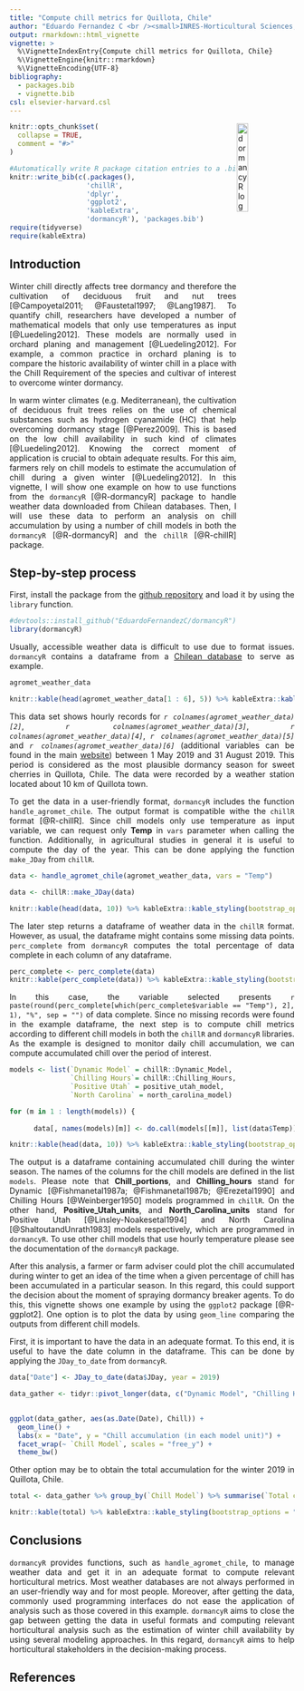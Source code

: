```yaml
---
title: "Compute chill metrics for Quillota, Chile"
author: "Eduardo Fernandez C <br /><small>INRES-Horticultural Sciences, University of Bonn, Auf dem Huegel 6, 53121 Bonn, Germany<small/>"
output: rmarkdown::html_vignette
vignette: >
  %\VignetteIndexEntry{Compute chill metrics for Quillota, Chile}
  %\VignetteEngine{knitr::rmarkdown}
  %\VignetteEncoding{UTF-8}
bibliography:
  - packages.bib
  - vignette.bib
csl: elsevier-harvard.csl
---
```

<style>
img {
display: block;
margin: 1!important;
padding: 0!important;
border: 0!important}
</style>

<img src = "dormancyR.png" alt = "dormancyR logo" align = "right" width = "20%" height = "20%"/>


<style>
body {
text-align: justify}
</style>

```r
knitr::opts_chunk$set(
  collapse = TRUE,
  comment = "#>"
)
```

```r
#Automatically write R package citation entries to a .bib file
knitr::write_bib(c(.packages(), 
                   'chillR',
                   'dplyr',
                   'ggplot2', 
                   'kableExtra',
                   'dormancyR'), 'packages.bib')
require(tidyverse)
require(kableExtra)
```

## Introduction

Winter chill directly affects tree dormancy and therefore the cultivation of deciduous fruit and nut trees [@Campoyetal2011; @Faustetal1997; @Lang1987]. To quantify chill, researchers have developed a number of mathematical models that only use temperatures as input [@Luedeling2012]. These models are normally used in orchard planing and management [@Luedeling2012]. For example, a common practice in orchard planing is to compare the historic availability of winter chill in a place with the Chill Requirement of the species and cultivar of interest to overcome winter dormancy.

In warm winter climates (e.g. Mediterranean), the cultivation of deciduous fruit trees relies on the use of chemical substances such as hydrogen cyanamide (HC) that help overcoming dormancy stage [@Perez2009]. This is based on the low chill availability in such kind of climates [@Luedeling2012]. Knowing the correct moment of application is crucial to obtain adequate results. For this aim, farmers rely on chill models to estimate the accumulation of chill during a given winter [@Luedeling2012]. In this vignette, I will show one example on how to use functions from the `dormancyR` [@R-dormancyR] package to handle weather data downloaded from Chilean databases. Then, I will use these data to perform an analysis on chill accumulation by using a number of chill models in both the `dormancyR` [@R-dormancyR] and the `chillR` [@R-chillR] package.

## Step-by-step process

First, install the package from the [github repository](<https://github.com/EduardoFernandezC/dormancyR>) and load it by using the `library` function.

```r
#devtools::install_github("EduardoFernandezC/dormancyR")
library(dormancyR)
```

Usually, accessible weather data is difficult to use due to format issues. `dormancyR` contains a dataframe from a [Chilean database](https://agrometeorologia.cl/) to serve as example.

```r
agromet_weather_data

```
```r
knitr::kable(head(agromet_weather_data[1 : 6], 5)) %>% kableExtra::kable_styling(bootstrap_options = "condensed")

```

This data set shows hourly records for *`r colnames(agromet_weather_data)[2]`*, *`r colnames(agromet_weather_data)[3]`*, *`r colnames(agromet_weather_data)[4]`*, *`r colnames(agromet_weather_data)[5]`* and *`r colnames(agromet_weather_data)[6]`* (additional variables can be found in the main [website](https://agrometeorologia.cl/)) between 1 May 2019 and 31 August 2019. This period is considered as the most plausible dormancy season for sweet cherries in Quillota, Chile. The data were recorded by a weather station located about 10 km of Quillota town.

To get the data in a user-friendly format, `dormancyR` includes the function `handle_agromet_chile`. The output format is compatible withe the `chillR` format [@R-chillR]. Since chill models only use temperature as input variable, we can request only **Temp** in `vars` parameter when calling the function. Additionally, in agricultural studies in general it is useful to compute the day of the year. This can be done applying the function `make_JDay` from `chillR`.

```r

data <- handle_agromet_chile(agromet_weather_data, vars = "Temp")

data <- chillR::make_JDay(data)

```
```r
knitr::kable(head(data, 10)) %>% kableExtra::kable_styling(bootstrap_options = "condensed")


```

The later step returns a dataframe of weather data in the `chillR` format. However, as usual, the dataframe might contains some missing data points. `perc_complete` from `dormancyR` computes the total percentage of data complete in each column of any dataframe.

```r
perc_complete <- perc_complete(data)
knitr::kable(perc_complete(data)) %>% kableExtra::kable_styling(bootstrap_options = "condensed")
```

In this case, the variable selected presents `r paste(round(perc_complete[which(perc_complete$variable == "Temp"), 2], 1), "%", sep = "")` of data complete. Since no missing records were found in the example dataframe, the next step is to compute chill metrics according to different chill models in both the `chillR` and `dormancyR` libraries. As the example is designed to monitor daily chill accumulation, we can compute accumulated chill over the period of interest. 

```r

models <- list(`Dynamic Model` = chillR::Dynamic_Model,
               `Chilling Hours`= chillR::Chilling_Hours,
               `Positive Utah` = positive_utah_model,
               `North Carolina` = north_carolina_model)

for (m in 1 : length(models)) {
  
      data[, names(models)[m]] <- do.call(models[[m]], list(data$Temp))}

```
```r
knitr::kable(head(data, 10)) %>% kableExtra::kable_styling(bootstrap_options = "condensed")
```

The output is a dataframe containing accumulated chill during the winter season. The names of the columns for the chill models are defined in the list `models`. Please note that **Chill_portions**, and **Chilling_hours** stand for Dynamic [@Fishmanetal1987a; @Fishmanetal1987b; @Erezetal1990] and Chilling Hours [@Weinberger1950] models programmed in `chillR`. On the other hand, **Positive_Utah_units**, and **North_Carolina_units** stand for Positive Utah [@Linsley-Noakesetal1994] and North Carolina [@ShaltoutandUnrath1983] models respectively, which are programmed in `dormancyR`. To use other chill models that use hourly temperature please see the documentation of the `dormancyR` package.

After this analysis, a farmer or farm adviser could plot the chill accumulated during winter to get an idea of the time when a given percentage of chill has been accumulated in a particular season. In this regard, this could support the decision about the moment of spraying dormancy breaker agents. To do this, this vignette shows one example by using the `ggplot2` package [@R-ggplot2]. One option is to plot the data by using `geom_line` comparing the outputs from different chill models.

First, it is important to have the data in an adequate format. To this end, it is useful to have the date column in the dataframe. This can be done by applying the `JDay_to_date` from `dormancyR`.


```r

data["Date"] <- JDay_to_date(data$JDay, year = 2019)

```
```r

data_gather <- tidyr::pivot_longer(data, c("Dynamic Model", "Chilling Hours", "Positive Utah", "North Carolina"), names_to = "Chill Model", values_to = "Chill")
  

ggplot(data_gather, aes(as.Date(Date), Chill)) +
  geom_line() +
  labs(x = "Date", y = "Chill accumulation (in each model unit)") +
  facet_wrap(~ `Chill Model`, scales = "free_y") +
  theme_bw()
```

Other option may be to obtain the total accumulation for the winter 2019 in Quillota, Chile.

```r
total <- data_gather %>% group_by(`Chill Model`) %>% summarise(`Total chill` = round(max(Chill), 1))

knitr::kable(total) %>% kableExtra::kable_styling(bootstrap_options = "condensed")


```

## Conclusions

`dormancyR` provides functions, such as `handle_agromet_chile`, to manage weather data and get it in an adequate format to compute relevant horticultural metrics. Most weather databases are not always performed in an user-friendly way and for most people. Moreover, after getting the data, commonly used programming interfaces do not ease the application of analysis such as those covered in this example. `dormancyR` aims to close the gap between getting the data in useful formats and computing relevant horticultural analysis such as the estimation of winter chill availability by using several modeling approaches. In this regard, `dormancyR` aims to help horticultural stakeholders in the decision-making process.

## References